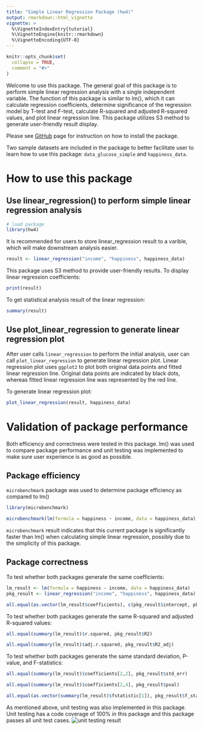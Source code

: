 ```yaml
---
title: "Simple Linear Regression Package (hw4)"
output: rmarkdown::html_vignette
vignette: >
  %\VignetteIndexEntry{tutorial}
  %\VignetteEngine{knitr::rmarkdown}
  %\VignetteEncoding{UTF-8}
---
```


```r
knitr::opts_chunk$set(
  collapse = TRUE,
  comment = "#>"
)
```

Welcome to use this package. The general goal of this package is to perform simple linear regression analysis with a single independent variable. The function of this package is similar to lm(), which it can calculate regression coefficients, determine significance of the regression model by T-test and F-test, calculate R-squared and adjusted R-squared values, and plot linear regression line. This package utilizes S3 method to generate user-friendly result display. 

Please see [GitHub](https://github.com/yunzhang77/hw4) page for instruction on how to install the package. 

Two sample datasets are included in the package to better facilitate user to learn how to use this package: `data_glucose_simple` and `happiness_data`. 

# How to use this package
## Use linear_regression() to perform simple linear regression analysis

```r
# load package
library(hw4)
```

It is recommended for users to store linear_regression result to a varible, which will make downstream analysis easier.
```r
result <- linear_regression("income", "happiness", happiness_data)
```

This package uses S3 method to provide user-friendly results. To display linear regression coefficients:
```r
print(result)
```

To get statistical analysis result of the linear regression:
```r
summary(result)
```

## Use plot_linear_regression to generate linear regression plot

After user calls `linear_regression` to perform the initial analysis, user can call `plot_linear_regression` to generate linear regression plot. Linear regression plot uses `ggplot2` to plot both original data points and fitted linear regression line. Original data points are indicated by black dots, whereas fitted linear regression line was represented by the red line. 

To generate linear regression plot:
```r
plot_linear_regression(result, happiness_data)
```

# Validation of package performance 

Both efficiency and correctness were tested in this package. lm() was used to compare package performance and unit testing was implemented to make sure user experience is as good as possible. 

## Package efficiency 

`microbenchmark` package was used to determine package efficiency as compared to lm()
```r
library(microbenchmark)
```

```r
microbenchmark(lm(formula = happiness ~ income, data = happiness_data), linear_regression("income", "happiness", happiness_data))
```

`microbenchmark` result indicates that this current package is significantly faster than lm() when calculating simple linear regression, possibly due to the simplicity of this package. 

## Package correctness

To test whether both packages generate the same coefficients:
```r
lm_result <- lm(formula = happiness ~ income, data = happiness_data)
pkg_result <- linear_regression("income", "happiness", happiness_data)

all.equal(as.vector(lm_result$coefficients), c(pkg_result$intercept, pkg_result$slope))
```

To test whether both packages generate the same R-squared and adjusted R-squared values:
```r
all.equal(summary(lm_result)$r.squared, pkg_result$R2)

all.equal(summary(lm_result)$adj.r.squared, pkg_result$R2_adj)
```

To test whether both packages generate the same standard deviation, P-value, and F-statistics:
```r
all.equal(summary(lm_result)$coefficients[2,2], pkg_result$std_err)

all.equal(summary(lm_result)$coefficients[2,4], pkg_result$pval)

all.equal(as.vector(summary(lm_result)$fstatistic[1]), pkg_result$f_stat)
```

As mentioned above, unit testing was also implemented in this package. Unit testing has a code coverage of 100% in this package and this package passes all unit test cases. 
![unit testing result](unit_testing_result.png)

